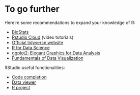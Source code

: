 # To go further

Here're some recommendations to expand your knowledge of R:

* [BioStats](https://biostats.w.uib.no)
* [Rstudio Cloud](https://rstudio.cloud/learn/primers) (video tutorials)
* [Official tidyverse website](https://www.tidyverse.org)
* [R for Data Science](https://r4ds.had.co.nz/index.html)
* [ggplot2: Elegant Graphics for Data Analysis](https://ggplot2-book.org)
* [Fundamentals of Data Visualization](https://serialmentor.com/dataviz/)

RStudio useful functionalities:

* [Code completion](https://support.rstudio.com/hc/en-us/articles/205273297-Code-Completion)
* [Data viewer](https://support.rstudio.com/hc/en-us/articles/205175388-Using-the-Data-Viewer)
* [R project](https://support.rstudio.com/hc/en-us/articles/200526207-Using-Projects)
